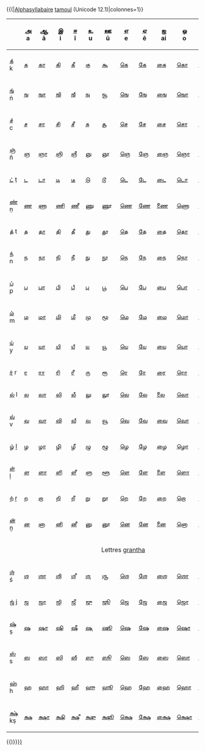 {{(|[[alphasyllabaire|Alphasyllabaire]] [[tamoul]] (Unicode 12.1)|colonnes=1}}
{| class="wikitable" style="clear:both; margin:0.5em auto 0.5em auto; width:100%; border-collapse:collapse; background:GhostWhite; padding:0.5em; text-align:center"
|-
! style="width:7.69%" | &nbsp;
! style="width:7.69%" | [[அ]]<br />a
! style="width:7.69%" | [[ஆ]]<br />ā
! style="width:7.69%" | [[இ]]<br />i
! style="width:7.69%" | [[ஈ]]<br />ī
! style="width:7.69%" | [[உ]]<br />u
! style="width:7.69%" | [[ஊ]]<br />ū
! style="width:7.69%" | [[எ]]<br />e
! style="width:7.69%" | [[ஏ]]<br />ē
! style="width:7.69%" | [[ஐ]]<br />ai
! style="width:7.69%" | [[ஒ]]<br />o
! style="width:7.69%" | [[ஓ]]<br />ō
! style="width:7.69%" | [[ஔ]]<br />au
|-
! [[க்]] k
| [[க]] || [[கா]] || [[கி]] || [[கீ]] || [[கு]] || [[கூ]] || [[கெ]] || [[கே]] || [[கை]] || [[கொ]] || [[கோ]] || [[கௌ]]
|-
! [[ங்]] ṅ
| [[ங]] || [[ஙா]] || [[ஙி]] || [[ஙீ]] || [[ஙு]] || [[ஙூ]] || [[ஙெ]] || [[ஙே]] || [[ஙை]] || [[ஙொ]] || [[ஙோ]] || [[ஙௌ]]
|-
! [[ச்]] c
| [[ச]] || [[சா]] || [[சி]] || [[சீ]] || [[சு]] || [[சூ]] || [[செ]] || [[சே]] || [[சை]] || [[சொ]] || [[சோ]] || [[சௌ]]
|-
! [[ஞ்]] ñ
| [[ஞ]] || [[ஞா]] || [[ஞி]] || [[ஞீ]] || [[ஞு]] || [[ஞூ]] || [[ஞெ]] || [[ஞே]] || [[ஞை]] || [[ஞொ]] || [[ஞோ]] || [[ஞௌ]]
|-
! [[ட்]] ṭ
| [[ட]] || [[டா]] || [[டி]] || [[டீ]] || [[டு]] || [[டூ]] || [[டெ]] || [[டே]] || [[டை]] || [[டொ]] || [[டோ]] || [[டௌ]]
|-
! [[ண்]] ṇ
| [[ண]] || [[ணா]] || [[ணி]] || [[ணீ]] || [[ணு]] || [[ணூ]] || [[ணெ]] || [[ணே]] || [[ணை]] || [[ணொ]] || [[ணோ]] || [[ணௌ]]
|-
! [[த்]] t
| [[த]] || [[தா]] || [[தி]] || [[தீ]] || [[து]] || [[தூ]] || [[தெ]] || [[தே]] || [[தை]] || [[தொ]] || [[தோ]] || [[தௌ]]
|-
! [[ந்]] n
| [[ந]] || [[நா]] || [[நி]] || [[நீ]] || [[நு]] || [[நூ]] || [[நெ]] || [[நே]] || [[நை]] || [[நொ]] || [[நோ]] || [[நௌ]]
|-
! [[ப்]] p
| [[ப]] || [[பா]] || [[பி]] || [[பீ]] || [[பு]] || [[பூ]] || [[பெ]] || [[பே]] || [[பை]] || [[பொ]] || [[போ]] || [[பௌ]]
|-
! [[ம்]] m
| [[ம]] || [[மா]] || [[மி]] || [[மீ]] || [[மு]] || [[மூ]] || [[மெ]] || [[மே]] || [[மை]] || [[மொ]] || [[மோ]] || [[மௌ]]
|-
! [[ய்]] y
| [[ய]] || [[யா]] || [[யி]] || [[யீ]] || [[யு]] || [[யூ]] || [[யெ]] || [[யே]] || [[யை]] || [[யொ]] || [[யோ]] || [[யௌ]]
|-
! [[ர்]] r
| [[ர]] || [[ரா]] || [[ரி]] || [[ரீ]] || [[ரு]] || [[ரூ]] || [[ரெ]] || [[ரே]] || [[ரை]] || [[ரொ]] || [[ரோ]] || [[ரௌ]]
|-
! [[ல்]] l
| [[ல]] || [[லா]] || [[லி]] || [[லீ]] || [[லு]] || [[லூ]] || [[லெ]] || [[லே]] || [[லை]] || [[லொ]] || [[லோ]] || [[லௌ]]
|-
! [[வ்]] v
| [[வ]] || [[வா]] || [[வி]] || [[வீ]] || [[வு]] || [[வூ]] || [[வெ]] || [[வே]] || [[வை]] || [[வொ]] || [[வோ]] || [[வௌ]]
|-
! [[ழ்]] ḻ
| [[ழ]] || [[ழா]] || [[ழி]] || [[ழீ]] || [[ழு]] || [[ழூ]] || [[ழெ]] || [[ழே]] || [[ழை]] || [[ழொ]] || [[ழோ]] || [[ழௌ]]
|-
! [[ள்]] ḷ
| [[ள]] || [[ளா]] || [[ளி]] || [[ளீ]] || [[ளு]] || [[ளூ]] || [[ளெ]] || [[ளே]] || [[ளை]] || [[ளொ]] || [[ளோ]] || [[ளௌ]]
|-
! [[ற்]] ṟ
| [[ற]] || [[றா]] || [[றி]] || [[றீ]] || [[று]] || [[றூ]] || [[றெ]] || [[றே]] || [[றை]] || [[றொ]] || [[றோ]] || [[றௌ]]
|-
! [[ன்]] ṉ
| [[ன]] || [[னா]] || [[னி]] || [[னீ]] || [[னு]] || [[னூ]] || [[னெ]] || [[னே]] || [[னை]] || [[னொ]] || [[னோ]] || [[னௌ]]
|-
! colspan="13" style="text-align:center" | Lettres [[grantha]]
|-
! [[ஶ்]] ś
| [[ஶ]] || [[ஶா]] || [[ஶி]] || [[ஶீ]] || [[ஶு]] || [[ஶூ]] || [[ஶெ]] || [[ஶே]] || [[ஶை]] || [[ஶொ]] || [[ஶோ]] || [[ஶௌ]]
|-
! [[ஜ்]] j
| [[ஜ]] || [[ஜா]] || [[ஜி]] || [[ஜீ]] || [[ஜு]] || [[ஜூ]] || [[ஜெ]] || [[ஜே]] || [[ஜை]] || [[ஜொ]] || [[ஜோ]] || [[ஜௌ]]
|-
! [[ஷ்]] ṣ
| [[ஷ]] || [[ஷா]] || [[ஷி]] || [[ஷீ]] || [[ஷு]] || [[ஷூ]] || [[ஷெ]] || [[ஷே]] || [[ஷை]] || [[ஷொ]] || [[ஷோ]] || [[ஷௌ]]
|-
! [[ஸ்]] s
| [[ஸ]] || [[ஸா]] || [[ஸி]] || [[ஸீ]] || [[ஸு]] || [[ஸூ]] || [[ஸெ]] || [[ஸே]] || [[ஸை]] || [[ஸொ]] || [[ஸோ]] || [[ஸௌ]]
|-
! [[ஹ்]] h
| [[ஹ]] || [[ஹா]] || [[ஹி]] || [[ஹீ]] || [[ஹு]] || [[ஹூ]] || [[ஹெ]] || [[ஹே]] || [[ஹை]] || [[ஹொ]] || [[ஹோ]] || [[ஹௌ]]
|-
! [[க்ஷ்]] kṣ
| [[க்ஷ]] || [[க்ஷா]] || [[க்ஷி]] || [[க்ஷீ]] || [[க்ஷு]] || [[க்ஷூ]] || [[க்ஷெ]] || [[க்ஷே]] || [[க்ஷை]] || [[க்ஷொ]] || [[க்ஷோ]] || [[க்ஷௌ]]
|}
{{)}}<includeonly>[[Catégorie:Alphabet tamoul|{{{1|{{PAGENAME}}}}}]]</includeonly><noinclude>[[Catégorie:Alphabet tamoul| ]]</noinclude>

